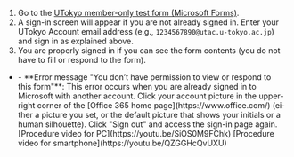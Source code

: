 
1. Go to the [UTokyo member-only test form (Microsoft Forms)](https://forms.office.com/r/E04PmwAizB).
2. A sign-in screen will appear if you are not already signed in. Enter your UTokyo Account email address (e.g., `1234567890@utac.u-tokyo.ac.jp`) and sign in as explained above.
3. You are properly signed in if you can see the form contents (you do not have to fill or respond to the form).

- <Help lang="en" support={props.support}>
    - **Error message "You don’t have permission to view or respond to this form"**: This error occurs when you are already signed in to Microsoft with another account. Click your account picture in the upper-right corner of the [Office 365 home page](https://www.office.com/) (either a picture you set, or the default picture that shows your initials or a human silhouette). Click "Sign out" and access the sign-in page again. [Procedure video for PC](https://youtu.be/SiOS0M9FChk) [Procedure video for smartphone](https://youtu.be/QZGGHcQvUXU)
  </Help>
